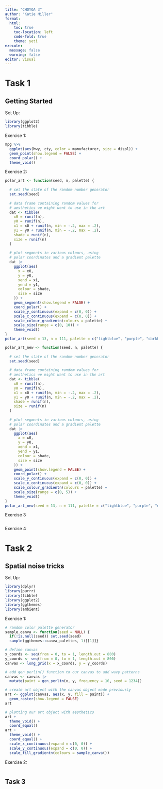 ```yaml
---
title: "CHOYOA 3"
author: "Katie Miller"
format:
  html:
    toc: true
    toc-location: left
    code-fold: true
    theme: yeti
execute:
  message: false
  warning: false
editor: visual
---
```


# Task 1
## Getting Started

Set Up:

```r
library(ggplot2)
library(tibble)
```

Exercise 1:

```r
mpg %>% 
  ggplot(aes(hwy, cty, color = manufacturer, size = displ)) +
  geom_point(show.legend = FALSE) +
  coord_polar() +
  theme_void() 
```

Exercise 2:

```r
polar_art <- function(seed, n, palette) {
  
  # set the state of the random number generator
  set.seed(seed)
  
  # data frame containing random values for 
  # aesthetics we might want to use in the art
  dat <- tibble(
    x0 = runif(n),
    y0 = runif(n),
    x1 = x0 + runif(n, min = -.2, max = .2),
    y1 = y0 + runif(n, min = -.2, max = .2),
    shade = runif(n), 
    size = runif(n)
  )
  
  # plot segments in various colours, using 
  # polar coordinates and a gradient palette
  dat |> 
    ggplot(aes(
      x = x0,
      y = y0,
      xend = x1,
      yend = y1,
      colour = shade,
      size = size
    )) +
    geom_segment(show.legend = FALSE) +
    coord_polar() +
    scale_y_continuous(expand = c(0, 0)) +
    scale_x_continuous(expand = c(0, 0)) + 
    scale_colour_gradientn(colours = palette) + 
    scale_size(range = c(0, 10)) + 
    theme_void()
}
polar_art(seed = 13, n = 111, palette = c("lightblue", "purple", "darkblue"))
```

```r
polar_art_new <- function(seed, n, palette) {
  
  # set the state of the random number generator
  set.seed(seed)
  
  # data frame containing random values for 
  # aesthetics we might want to use in the art
  dat <- tibble(
    x0 = runif(n),
    y0 = runif(n),
    x1 = x0 + runif(n, min = -.2, max = .2),
    y1 = y0 + runif(n, min = -.2, max = .2),
    shade = runif(n), 
    size = runif(n)
  )
  
  # plot segments in various colours, using 
  # polar coordinates and a gradient palette
  dat |> 
    ggplot(aes(
      x = x0,
      y = y0,
      xend = x1,
      yend = y1,
      colour = shade,
      size = size
    )) +
    geom_point(show.legend = FALSE) +
    coord_polar() +
    scale_y_continuous(expand = c(0, 0)) +
    scale_x_continuous(expand = c(0, 0)) + 
    scale_colour_gradientn(colours = palette) + 
    scale_size(range = c(0, 5)) + 
    theme_void()
}
polar_art_new(seed = 13, n = 111, palette = c("lightblue", "purple", "darkblue"))
```

Exercise 3

```r

```

Exercise 4

# Task 2
## Spatial noise tricks
Set Up:
```r
library(dplyr)
library(purrr)
library(tibble)
library(ggplot2)
library(ggthemes)
library(ambient)
```

Exercise 1:
```r
# random color palette generator
sample_canva <- function(seed = NULL) {
  if(!is.null(seed)) set.seed(seed)
  sample(ggthemes::canva_palettes, 1)[[1]]}

# define canvas
x_coords <- seq(from = 0, to = 1, length.out = 800)
y_coords <- seq(from = 0, to = 1, length.out = 800)
canvas <- long_grid(x = x_coords, y = y_coords) 

# add gen_perlin() function to our canvas to add wavy patterns
canvas <- canvas |> 
  mutate(paint = gen_perlin(x, y, frequency = 10, seed = 1234))

# create art object with the canvas object made previously
art <- ggplot(canvas, aes(x, y, fill = paint)) + 
  geom_raster(show.legend = FALSE) 
art

# plotting our art object with aesthetics 
art + 
  theme_void() +
  coord_equal()
art + 
  theme_void() +
  coord_equal() +
  scale_x_continuous(expand = c(0, 0)) +
  scale_y_continuous(expand = c(0, 0)) +
  scale_fill_gradientn(colours = sample_canva())
```

Exercise 2:
```r

```



## Task 3
